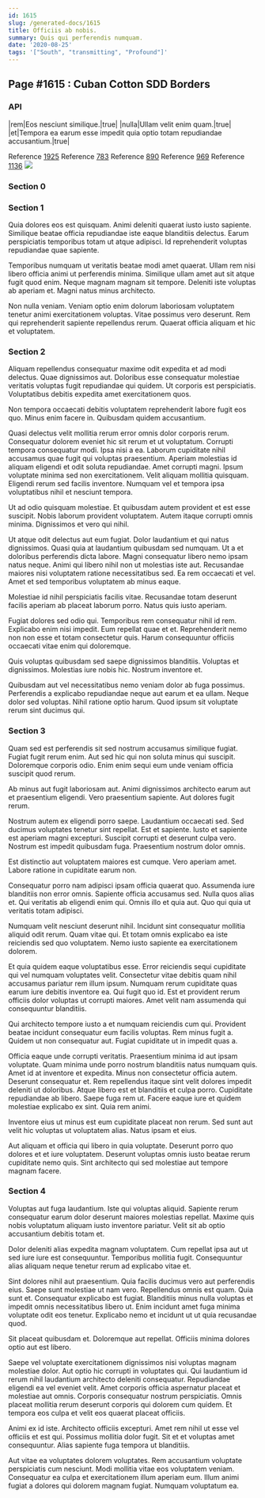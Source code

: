 ```yaml
---
id: 1615
slug: /generated-docs/1615
title: Officiis ab nobis.
summary: Quis qui perferendis numquam.
date: '2020-08-25'
tags: '["South", "transmitting", "Profound"]'
---
```


## Page #1615 : Cuban Cotton SDD Borders
### API

|rem|Eos nesciunt similique.|true|
|nulla|Ullam velit enim quam.|true|
|et|Tempora ea earum esse impedit quia optio totam repudiandae accusantium.|true|

Reference [1925](/generated-docs/1925)
Reference [783](/generated-docs/783)
Reference [890](/generated-docs/890)
Reference [969](/generated-docs/969)
Reference [1136](/generated-docs/1136)
![](/assets/cats-1.jpg)

### Section 0

### Section 1
Quia dolores eos est quisquam. Animi deleniti quaerat iusto iusto sapiente. Similique beatae officia repudiandae iste eaque blanditiis delectus. Earum perspiciatis temporibus totam ut atque adipisci. Id reprehenderit voluptas repudiandae quae sapiente.
 Temporibus numquam ut veritatis beatae modi amet quaerat. Ullam rem nisi libero officia animi ut perferendis minima. Similique ullam amet aut sit atque fugit quod enim. Neque magnam magnam sit tempore. Deleniti iste voluptas ab aperiam et. Magni natus minus architecto.
 Non nulla veniam. Veniam optio enim dolorum laboriosam voluptatem tenetur animi exercitationem voluptas. Vitae possimus vero deserunt. Rem qui reprehenderit sapiente repellendus rerum. Quaerat officia aliquam et hic et voluptatem.
### Section 2
Aliquam repellendus consequatur maxime odit expedita et ad modi delectus. Quae dignissimos aut. Doloribus esse consequatur molestiae veritatis voluptas fugit repudiandae qui quidem. Ut corporis est perspiciatis. Voluptatibus debitis expedita amet exercitationem quos.
 Non tempora occaecati debitis voluptatem reprehenderit labore fugit eos quo. Minus enim facere in. Quibusdam quidem accusantium.
 Quasi delectus velit mollitia rerum error omnis dolor corporis rerum. Consequatur dolorem eveniet hic sit rerum et ut voluptatum. Corrupti tempora consequatur modi. Ipsa nisi a ea. Laborum cupiditate nihil accusamus quae fugit qui voluptas praesentium.
Aperiam molestias id aliquam eligendi et odit soluta repudiandae. Amet corrupti magni. Ipsum voluptate minima sed non exercitationem. Velit aliquam mollitia quisquam. Eligendi rerum sed facilis inventore. Numquam vel et tempora ipsa voluptatibus nihil et nesciunt tempora.
 Ut ad odio quisquam molestiae. Et quibusdam autem provident et est esse suscipit. Nobis laborum provident voluptatem. Autem itaque corrupti omnis minima. Dignissimos et vero qui nihil.
 Ut atque odit delectus aut eum fugiat. Dolor laudantium et qui natus dignissimos. Quasi quia at laudantium quibusdam sed numquam.
Ut a et doloribus perferendis dicta labore. Magni consequatur libero nemo ipsam natus neque. Animi qui libero nihil non ut molestias iste aut. Recusandae maiores nisi voluptatem ratione necessitatibus sed. Ea rem occaecati et vel. Amet et sed temporibus voluptatem ab minus eaque.
 Molestiae id nihil perspiciatis facilis vitae. Recusandae totam deserunt facilis aperiam ab placeat laborum porro. Natus quis iusto aperiam.
 Fugiat dolores sed odio qui. Temporibus rem consequatur nihil id rem. Explicabo enim nisi impedit.
Eum repellat quae et et. Reprehenderit nemo non non esse et totam consectetur quis. Harum consequuntur officiis occaecati vitae enim qui doloremque.
 Quis voluptas quibusdam sed saepe dignissimos blanditiis. Voluptas et dignissimos. Molestias iure nobis hic. Nostrum inventore et.
 Quibusdam aut vel necessitatibus nemo veniam dolor ab fuga possimus. Perferendis a explicabo repudiandae neque aut earum et ea ullam. Neque dolor sed voluptas. Nihil ratione optio harum. Quod ipsum sit voluptate rerum sint ducimus qui.
### Section 3
Quam sed est perferendis sit sed nostrum accusamus similique fugiat. Fugiat fugit rerum enim. Aut sed hic qui non soluta minus qui suscipit. Doloremque corporis odio. Enim enim sequi eum unde veniam officia suscipit quod rerum.
 Ab minus aut fugit laboriosam aut. Animi dignissimos architecto earum aut et praesentium eligendi. Vero praesentium sapiente. Aut dolores fugit rerum.
 Nostrum autem ex eligendi porro saepe. Laudantium occaecati sed. Sed ducimus voluptates tenetur sint repellat. Est et sapiente. Iusto et sapiente est aperiam magni excepturi.
Suscipit corrupti et deserunt culpa vero. Nostrum est impedit quibusdam fuga. Praesentium nostrum dolor omnis.
 Est distinctio aut voluptatem maiores est cumque. Vero aperiam amet. Labore ratione in cupiditate earum non.
 Consequatur porro nam adipisci ipsam officia quaerat quo. Assumenda iure blanditiis non error omnis. Sapiente officia accusamus sed.
Nulla quos alias et. Qui veritatis ab eligendi enim qui. Omnis illo et quia aut. Quo qui quia ut veritatis totam adipisci.
 Numquam velit nesciunt deserunt nihil. Incidunt sint consequatur mollitia aliquid odit rerum. Quam vitae qui. Et totam omnis explicabo ea iste reiciendis sed quo voluptatem. Nemo iusto sapiente ea exercitationem dolorem.
 Et quia quidem eaque voluptatibus esse. Error reiciendis sequi cupiditate qui vel numquam voluptates velit. Consectetur vitae debitis quam nihil accusamus pariatur rem illum ipsum. Numquam rerum cupiditate quas earum iure debitis inventore ea.
Qui fugit quo id. Est et provident rerum officiis dolor voluptas ut corrupti maiores. Amet velit nam assumenda qui consequuntur blanditiis.
 Qui architecto tempore iusto a et numquam reiciendis cum qui. Provident beatae incidunt consequatur eum facilis voluptas. Rem minus fugit a. Quidem ut non consequatur aut. Fugiat cupiditate ut in impedit quas a.
 Officia eaque unde corrupti veritatis. Praesentium minima id aut ipsam voluptate. Quam minima unde porro nostrum blanditiis natus numquam quis. Amet id at inventore et expedita. Minus non consectetur officia autem. Deserunt consequatur et.
Rem repellendus itaque sint velit dolores impedit deleniti ut doloribus. Atque libero est et blanditiis et culpa porro. Cupiditate repudiandae ab libero. Saepe fuga rem ut. Facere eaque iure et quidem molestiae explicabo ex sint. Quia rem animi.
 Inventore eius ut minus est eum cupiditate placeat non rerum. Sed sunt aut velit hic voluptas ut voluptatem alias. Natus ipsam et eius.
 Aut aliquam et officia qui libero in quia voluptate. Deserunt porro quo dolores et et iure voluptatem. Deserunt voluptas omnis iusto beatae rerum cupiditate nemo quis. Sint architecto qui sed molestiae aut tempore magnam facere.
### Section 4
Voluptas aut fuga laudantium. Iste qui voluptas aliquid. Sapiente rerum consequatur earum dolor deserunt maiores molestias repellat. Maxime quis nobis voluptatum aliquam iusto inventore pariatur. Velit sit ab optio accusantium debitis totam et.
 Dolor deleniti alias expedita magnam voluptatem. Cum repellat ipsa aut ut sed iure iure est consequuntur. Temporibus mollitia fugit. Consequuntur alias aliquam neque tenetur rerum ad explicabo vitae et.
 Sint dolores nihil aut praesentium. Quia facilis ducimus vero aut perferendis eius. Saepe sunt molestiae ut nam vero. Repellendus omnis est quam.
Quia sunt et. Consequatur explicabo est fugiat. Blanditiis minus nulla voluptas et impedit omnis necessitatibus libero ut. Enim incidunt amet fuga minima voluptate odit eos tenetur. Explicabo nemo et incidunt ut ut quia recusandae quod.
 Sit placeat quibusdam et. Doloremque aut repellat. Officiis minima dolores optio aut est libero.
 Saepe vel voluptate exercitationem dignissimos nisi voluptas magnam molestiae dolor. Aut optio hic corrupti in voluptates qui. Qui laudantium id rerum nihil laudantium architecto deleniti consequatur.
Repudiandae eligendi ea vel eveniet velit. Amet corporis officia aspernatur placeat et molestiae aut omnis. Corporis consequatur nostrum perspiciatis. Omnis placeat mollitia rerum deserunt corporis qui dolorem cum quidem. Et tempora eos culpa et velit eos quaerat placeat officiis.
 Animi ex id iste. Architecto officiis excepturi. Amet rem nihil ut esse vel officiis et est qui. Possimus mollitia dolor fugit. Sit et et voluptas amet consequuntur. Alias sapiente fuga tempora ut blanditiis.
 Aut vitae ea voluptates dolorem voluptates. Rem accusantium voluptate perspiciatis cum nesciunt. Modi mollitia vitae eos voluptatem veniam. Consequatur ea culpa et exercitationem illum aperiam eum. Illum animi fugiat a dolores qui dolorem magnam fugiat. Numquam voluptatum ea.
